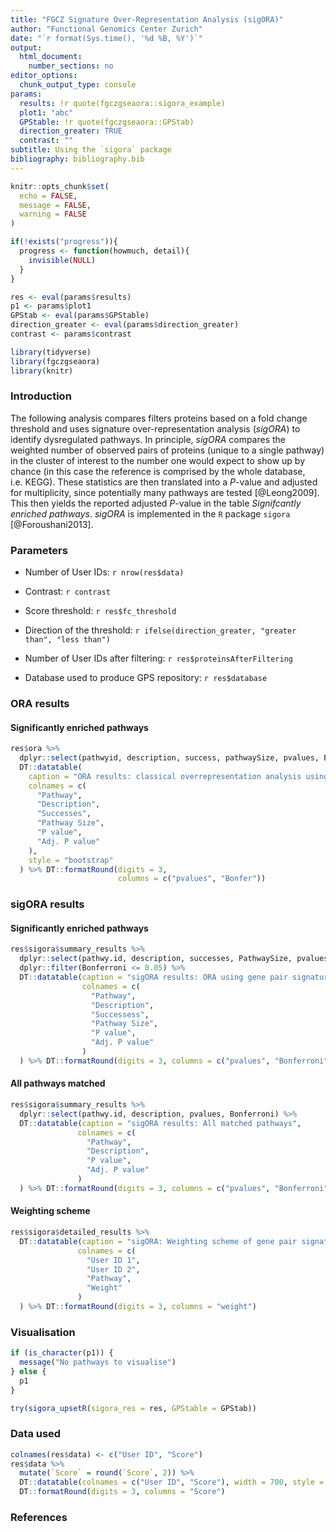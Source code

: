 ```yaml
---
title: "FGCZ Signature Over-Representation Analysis (sigORA)"
author: "Functional Genomics Center Zurich"
date: "`r format(Sys.time(), '%d %B, %Y')`"
output:
  html_document:
    number_sections: no
editor_options:
  chunk_output_type: console
params:
  results: !r quote(fgczgseaora::sigora_example)
  plot1: "abc"
  GPStable: !r quote(fgczgseaora::GPStab)
  direction_greater: TRUE
  contrast: ""
subtitle: Using the `sigora` package
bibliography: bibliography.bib
---
```


```r
knitr::opts_chunk$set(
  echo = FALSE,
  message = FALSE,
  warning = FALSE
)

if(!exists("progress")){
  progress <- function(howmuch, detail){
    invisible(NULL)
  }
}

res <- eval(params$results)
p1 <- params$plot1
GPStab <- eval(params$GPStable)
direction_greater <- eval(params$direction_greater)
contrast <- params$contrast

library(tidyverse)
library(fgczgseaora)
library(knitr)
```

### Introduction

The following analysis compares filters proteins based on a fold change threshold and uses signature over-representation analysis (*sigORA*) to identify dysregulated pathways. In principle, *sigORA* compares the weighted number of observed pairs of proteins (unique to a single pathway)  in the cluster of interest to the number one would expect to show up by chance (in this case the reference is comprised by the whole database, i.e. KEGG). These statistics are then translated into a *P*-value and adjusted for multiplicity, since potentially many pathways are tested [@Leong2009]. This then yields the reported adjusted *P*-value in the table *Signifcantly enriched pathways*. *sigORA* is implemented in the `R` package `sigora` [@Foroushani2013].

### Parameters

- Number of User IDs: `r nrow(res$data)`

- Contrast: `r contrast`

- Score threshold: `r res$fc_threshold`

- Direction of the threshold: `r ifelse(direction_greater, "greater than", "less than")`

- Number of User IDs after filtering: `r res$proteinsAfterFiltering`

- Database used to produce GPS repository: `r res$database`

### ORA results {.tabset .tabset-pills}

#### Significantly enriched pathways

```r
res$ora %>%
  dplyr::select(pathwyid, description, success, pathwaySize, pvalues, Bonfer) %>%
  DT::datatable(
    caption = "ORA results: classical overrepresentation analysis using Fisher's exact test",
    colnames = c(
      "Pathway",
      "Description",
      "Successes",
      "Pathway Size",
      "P value",
      "Adj. P value"
    ),
    style = "bootstrap"
  ) %>% DT::formatRound(digits = 3,
                        columns = c("pvalues", "Bonfer"))
```


### sigORA results {.tabset .tabset-pills}

#### Significantly enriched pathways


```r
res$sigora$summary_results %>% 
  dplyr::select(pathwy.id, description, successes, PathwaySize, pvalues, Bonferroni) %>% 
  dplyr::filter(Bonferroni <= 0.05) %>% 
  DT::datatable(caption = "sigORA results: ORA using gene pair signatures", 
                colnames = c(
                  "Pathway",
                  "Description",
                  "Successess",
                  "Pathway Size",
                  "P value",
                  "Adj. P value"
                )
  ) %>% DT::formatRound(digits = 3, columns = c("pvalues", "Bonferroni"))
```

#### All pathways matched

```r
res$sigora$summary_results %>% 
  dplyr::select(pathwy.id, description, pvalues, Bonferroni) %>% 
  DT::datatable(caption = "sigORA results: All matched pathways", 
               colnames = c(
                 "Pathway",
                 "Description",
                 "P value",
                 "Adj. P value"
               )
  ) %>% DT::formatRound(digits = 3, columns = c("pvalues", "Bonferroni"))
```

#### Weighting scheme

```r
res$sigora$detailed_results %>% 
  DT::datatable(caption = "sigORA: Weighting scheme of gene pair signatures used",
               colnames = c(
                 "User ID 1",
                 "User ID 2",
                 "Pathway",
                 "Weight"
               )
  ) %>% DT::formatRound(digits = 3, columns = "weight")
```

### Visualisation

```r
if (is_character(p1)) {
  message("No pathways to visualise")
} else {
  p1
}
```

```r
try(sigora_upsetR(sigora_res = res, GPStable = GPStab))
```


### Data used

```r
colnames(res$data) <- c("User ID", "Score")
res$data %>%
  mutate(`Score` = round(`Score`, 2)) %>% 
  DT::datatable(colnames = c("User ID", "Score"), width = 700, style = "bootstrap") %>%
  DT::formatRound(digits = 3, columns = "Score")
```


### References
